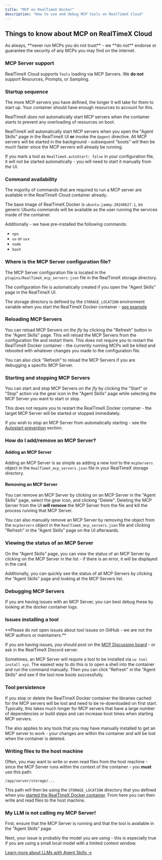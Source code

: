 ```yaml
---
title: "MCP on RealTimeX Docker"
description: "How to use and debug MCP tools on RealTimeX Cloud"
---
```



## Things to know about MCP on RealTimeX Cloud

<Callout type="error" emoji="🔒">
  As always, **never run MCPs you do not trust** - we **do not** endorse or guarantee the security of any MCPs you may find on the internet.
</Callout>

### MCP Server support

RealTimeX Cloud supports `Tools` loading via MCP Servers. We **do not** support Resources, Prompts, or Sampling.

### Startup sequence

<Callout type="info" emoji="💡">
  The more MCP servers you have defined, the longer it will take for them to start up. Your container should have enough resources to account for this.
</Callout>

RealTimeX _does not_ automatically start MCP servers when the container starts to prevent any overloading of resources on boot.

RealTimeX _will_ automatically start MCP servers when you open the "Agent Skills" page in the RealTimeX UI **or** invoke the `@agent` directive.
All MCP servers will be started in the background - subsequent "boots" will then be much faster since the MCP servers will already be running.

If you mark a tool as `RealTimeX.autoStart: false` in your configuration file, it will not be started automatically - you will need to start it manually from the UI.

### Command availability

The majority of commands that are required to run a MCP server are available in the RealTimeX Cloud container already.

The base image of RealTimeX Docker is `ubuntu:jammy-20240627.1`, so generic Ubuntu commands will be available as the user running the services inside of the container.

Additionally - we have pre-installed the following commands:
- `npx`
- `uv` or `uvx`
- `node`
- `bash`

### Where is the MCP Server configuration file?

The MCP Server configuration file is located in the `plugins/RealTimeX_mcp_servers.json` file in the RealTimeX storage directory.

<Callout type="info" emoji="💡">
  The configuration file is automatically created if you open the "Agent Skills" page in the RealTimeX UI.
</Callout>

The storage directory is defined by the `STORAGE_LOCATION` environment variable when you start the RealTimeX Docker container - [see example](/installation-docker/local-docker)

### Reloading MCP Servers

You can reload MCP Servers *on the fly* by clicking the "Refresh" button in the "Agent Skills" page. This will reload the MCP Servers from the configuration file and restart them. 
This does not require you to restart the RealTimeX Docker container - the currently running MCPs will be killed and rebooted with whatever changes you made to the configuration file.

You can also click "Refresh" to reload the MCP Servers if you are debugging a specific MCP Server.

### Starting and stopping MCP Servers

You can start and stop MCP Servers *on the fly* by clicking the "Start" or "Stop" action via the gear icon in the "Agent Skills" page while selecting the MCP Server you want to start or stop.

This does not require you to restart the RealTimeX Docker container - the target MCP Server will be started or stopped immediately.

If you wish to stop an MCP Server from automatically starting - see the [Autostart prevention](#autostart-prevention) section.

### How do I add/remove an MCP Server?

#### Adding an MCP Server
Adding an MCP Server is as simple as adding a new tool to the `mcpServers` object in the `RealTimeX_mcp_servers.json` file in your RealTimeX storage directory.

#### Removing an MCP Server

You can remove an MCP Server by clicking on an MCP Server in the "Agent Skills" page, select the gear icon, and clicking "Delete".
Deleting the MCP Server from the UI **will remove** the MCP Server from the file and kill the process running that MCP Server.

You can also manually remove an MCP Server by removing the object from the `mcpServers` object in the `RealTimeX_mcp_servers.json` file and clicking "Refresh" in the "Agent Skills" page on the UI afterwards.

### Viewing the status of an MCP Server

On the "Agent Skills" page, you can view the status of an MCP Server by clicking on the MCP Server in the list - if there is an error, it will be displayed in the card.

Additionally, you can quickly see the status of all MCP Servers by clicking the "Agent Skills" page and looking at the MCP Servers list.

### Debugging MCP Servers

If you are having issues with an MCP Server, you can best debug these by looking at the docker container logs.

### Issues installing a tool

<Callout type="info" emoji="💡">
  **Please do not open issues about tool issues on GitHub - we are not the MCP authors or maintainers.** 
  
  If you are having issues, you should post on the [MCP Discussion board](https://github.com/orgs/modelcontextprotocol/discussions) - or ask in the RealTimeX Discord server.
</Callout>

Sometimes, an MCP Server will require a tool to be installed via `uv tool install xyz`.
The easiest way to do this is to open a shell into the container and run the command manually. Then you can click "Refresh" in the "Agent Skills" and see if the tool now boots successfully.

### Tool persistence

If you stop or delete the RealTimeX Docker container the libraries cached for the MCP servers will be lost and need to be re-downloaded on first start. Typically, this takes much longer for MCP servers that have a large number of dependencies or build steps and can increase boot times when starting MCP servers.

The also applies to any tools that you may have manually installed to get an MCP server to work - your changes are within the container and will be lost when the container is deleted.

### Writing files to the host machine

Often, you may want to write or even read files from the host machine - since the MCP Server runs within the context of the container - you **must** use this path:

```
/app/server/storage/...
```

This path will then be using the `STORAGE_LOCATION` directory that you defined when you [started the RealTimeX Docker container](/installation-docker/local-docker). From here you can then write and read files to the host machine.


### My LLM is not calling my MCP Server!

First, ensure that the MCP Server is running and that the tool is available in the "Agent Skills" page.

Next, your issue is probably the model you are using - this is especially true if you are using a small local model with a limited context window.

[Learn more about LLMs with Agent Skills &rarr;](/agent-not-using-tools)